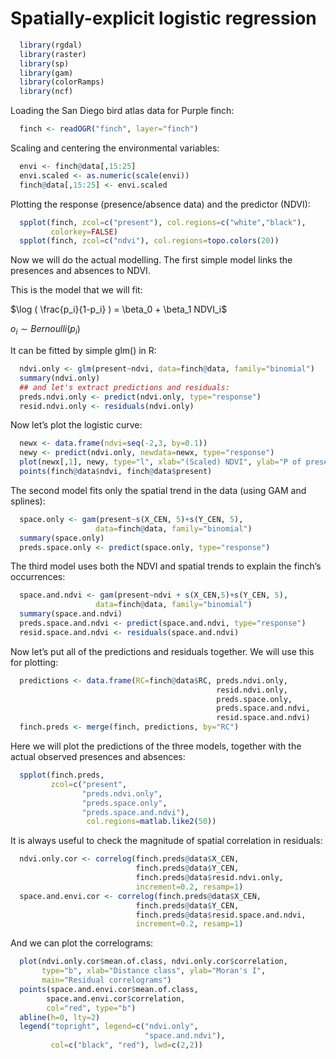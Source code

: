 Spatially-explicit logistic regression
========================================================

```r
  library(rgdal)
  library(raster)
  library(sp)
  library(gam)
  library(colorRamps)
  library(ncf)
```

Loading the San Diego bird atlas data for Purple finch:
```r
  finch <- readOGR("finch", layer="finch")
```

Scaling and centering the environmental variables:
```r
  envi <- finch@data[,15:25] 
  envi.scaled <- as.numeric(scale(envi))
  finch@data[,15:25] <- envi.scaled
```

Plotting the response (presence/absence data) and the predictor (NDVI):
```r
  spplot(finch, zcol=c("present"), col.regions=c("white","black"),
         colorkey=FALSE)
  spplot(finch, zcol=c("ndvi"), col.regions=topo.colors(20))
```

Now we will do the actual modelling. The first simple model links the presences and absences to NDVI.

This is the model that we will fit:

$\log ( \frac{p_i}{1-p_i} ) = \beta_0 + \beta_1 NDVI_i$

$o_i \sim Bernoulli(p_i)$

It can be fitted by simple glm() in R:
```r
  ndvi.only <- glm(present~ndvi, data=finch@data, family="binomial")
  summary(ndvi.only)
  ## and let's extract predictions and residuals:
  preds.ndvi.only <- predict(ndvi.only, type="response")
  resid.ndvi.only <- residuals(ndvi.only)
```

Now let's plot the logistic curve:
```r
  newx <- data.frame(ndvi=seq(-2,3, by=0.1))
  newy <- predict(ndvi.only, newdata=newx, type="response")
  plot(newx[,1], newy, type="l", xlab="(Scaled) NDVI", ylab="P of presence", col="red")
  points(finch@data$ndvi, finch@data$present)
```

The second model fits only the spatial trend in the data (using GAM and splines):
```r
  space.only <- gam(present~s(X_CEN, 5)+s(Y_CEN, 5),
                   data=finch@data, family="binomial")
  summary(space.only)
  preds.space.only <- predict(space.only, type="response")
```

The third model uses both the NDVI and spatial trends to explain the finch's occurrences:
```r
  space.and.ndvi <- gam(present~ndvi + s(X_CEN,5)+s(Y_CEN, 5),
                   data=finch@data, family="binomial")
  summary(space.and.ndvi)
  preds.space.and.ndvi <- predict(space.and.ndvi, type="response")
  resid.space.and.ndvi <- residuals(space.and.ndvi)
```

Now let's put all of the predictions and residuals together. We will use this for plotting:
```r
  predictions <- data.frame(RC=finch@data$RC, preds.ndvi.only, 
                                              resid.ndvi.only,
                                              preds.space.only,
                                              preds.space.and.ndvi,
                                              resid.space.and.ndvi)
  finch.preds <- merge(finch, predictions, by="RC")
```

Here we will plot the predictions of the three models, together with the actual observed presences and absences:
```r
  spplot(finch.preds, 
         zcol=c("present",
                "preds.ndvi.only",
                "preds.space.only",
                "preds.space.and.ndvi"), 
                 col.regions=matlab.like2(50))
```

It is always useful to check the magnitude of spatial correlation in residuals:
```r
  ndvi.only.cor <- correlog(finch.preds@data$X_CEN,
                            finch.preds@data$Y_CEN, 
                            finch.preds@data$resid.ndvi.only, 
                            increment=0.2, resamp=1)
  space.and.envi.cor <- correlog(finch.preds@data$X_CEN,
                            finch.preds@data$Y_CEN,
                            finch.preds@data$resid.space.and.ndvi,
                            increment=0.2, resamp=1)
```

And we can plot the correlograms:
```r
  plot(ndvi.only.cor$mean.of.class, ndvi.only.cor$correlation,
       type="b", xlab="Distance class", ylab="Moran's I",
       main="Residual correlograms")
  points(space.and.envi.cor$mean.of.class, 
        space.and.envi.cor$correlation,
        col="red", type="b")
  abline(h=0, lty=2)
  legend("topright", legend=c("ndvi.only",
                              "space.and.ndvi"),
         col=c("black", "red"), lwd=c(2,2))
```



